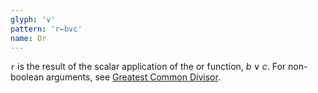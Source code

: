 ```yaml
---
glyph: '∨'
pattern: 'r←b∨c'
name: Or
---
```


`r` is the result of the scalar application of the or function, $b \lor c$. For non-boolean arguments, see [Greatest Common Divisor](/primitive/gcd).